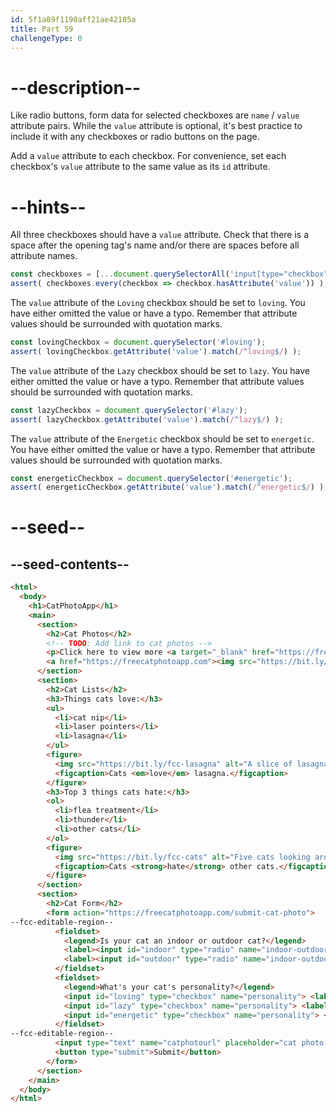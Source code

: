 ```yaml
---
id: 5f1a89f1190aff21ae42105a
title: Part 59
challengeType: 0
---
```


# --description--

Like radio buttons, form data for selected checkboxes are `name` / `value` attribute pairs. While the `value` attribute is optional, it's best practice to include it with any checkboxes or radio buttons on the page.

Add a `value` attribute to each checkbox. For convenience, set each checkbox's `value` attribute to the same value as its `id` attribute.

# --hints--

All three checkboxes should have a `value` attribute. Check that there is a space after the opening tag's name and/or there are spaces before all attribute names.

```js
const checkboxes = [...document.querySelectorAll('input[type="checkbox"]')];
assert( checkboxes.every(checkbox => checkbox.hasAttribute('value')) );
```

The `value` attribute of the `Loving` checkbox should be set to `loving`. You have either omitted the value or have a typo. Remember that attribute values should be surrounded with quotation marks.

```js
const lovingCheckbox = document.querySelector('#loving');
assert( lovingCheckbox.getAttribute('value').match(/^loving$/) );
```

The `value` attribute of the `Lazy` checkbox should be set to `lazy`. You have either omitted the value or have a typo. Remember that attribute values should be surrounded with quotation marks.

```js
const lazyCheckbox = document.querySelector('#lazy');
assert( lazyCheckbox.getAttribute('value').match(/^lazy$/) );
```

The `value` attribute of the `Energetic` checkbox should be set to `energetic`. You have either omitted the value or have a typo. Remember that attribute values should be surrounded with quotation marks.

```js
const energeticCheckbox = document.querySelector('#energetic');
assert( energeticCheckbox.getAttribute('value').match(/^energetic$/) );
```

# --seed--

## --seed-contents--

```html
<html>
  <body>
    <h1>CatPhotoApp</h1>
    <main>
      <section>
        <h2>Cat Photos</h2>
        <!-- TODO: Add link to cat photos -->
        <p>Click here to view more <a target="_blank" href="https://freecatphotoapp.com">cat photos</a>.</p>
        <a href="https://freecatphotoapp.com"><img src="https://bit.ly/fcc-relaxing-cat" alt="A cute orange cat lying on its back."></a>
      </section>
      <section>
        <h2>Cat Lists</h2>
        <h3>Things cats love:</h3>
        <ul>
          <li>cat nip</li>
          <li>laser pointers</li>
          <li>lasagna</li>
        </ul>
        <figure>
          <img src="https://bit.ly/fcc-lasagna" alt="A slice of lasagna on a plate.">
          <figcaption>Cats <em>love</em> lasagna.</figcaption>  
        </figure>
        <h3>Top 3 things cats hate:</h3>
        <ol>
          <li>flea treatment</li>
          <li>thunder</li>
          <li>other cats</li>
        </ol>
        <figure>
          <img src="https://bit.ly/fcc-cats" alt="Five cats looking around a field.">
          <figcaption>Cats <strong>hate</strong> other cats.</figcaption>  
        </figure>
      </section>
      <section>
        <h2>Cat Form</h2>
        <form action="https://freecatphotoapp.com/submit-cat-photo">
--fcc-editable-region--
          <fieldset>
            <legend>Is your cat an indoor or outdoor cat?</legend>
            <label><input id="indoor" type="radio" name="indoor-outdoor" value="indoor"> Indoor</label>
            <label><input id="outdoor" type="radio" name="indoor-outdoor" value="outdoor"> Outdoor</label>
          </fieldset>
          <fieldset>
            <legend>What's your cat's personality?</legend>
            <input id="loving" type="checkbox" name="personality"> <label for="loving">Loving</label>
            <input id="lazy" type="checkbox" name="personality"> <label for="lazy">Lazy</label>
            <input id="energetic" type="checkbox" name="personality"> <label for="energetic"> Energetic</label>
          </fieldset>
--fcc-editable-region--
          <input type="text" name="catphotourl" placeholder="cat photo URL" required>
          <button type="submit">Submit</button>
        </form>
      </section>
    </main>
  </body>
</html>
```

